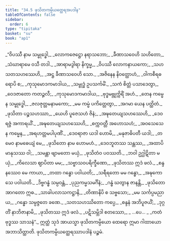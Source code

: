 ```yaml
---
title: "34.5 ဖုသိတကမ္ပိယတ္ထေရအပဒါန"
tableOfContents: false
sidebar:
  order: 6
type: "tipitaka"
basket: "su"
book: "ap1"
---
```



<DynamicBreadcrumb />

<Division number="38" book="ap1">

<Paragraph number="3760" type="verses" book="ap1">
_“ဝိပဿီ နာမ သမ္ဗုဒ္ဓေါ,_  
_လောကဇေဋ္ဌော နရာသဘော;_  
_ခီဏာသဝေဟိ သဟိတော,_  
_သံဃာရာမေ ဝသီ တဒါ._  

</Paragraph>

</Division>
<Division number="39" book="ap1">

<Paragraph number="3761" type="verses" book="ap1">
_အာရာမဒွါရာ နိက္ခမ္မ,_  
_ဝိပဿီ လောကနာယကော;_  
_သဟ သတသဟဿေဟိ,_  
_အဋ္ဌ ခီဏာသဝေဟိ သော._  

</Paragraph>

</Division>
<Division number="40" book="ap1">

<Paragraph number="3762" type="verses" book="ap1">
_အဇိနေန နိဝတ္ထောဟံ,_  
_ဝါကစီရဓရောပိ စ;_  
_ကုသုမောဒကမာဒါယ,_  
_သမ္ဗုဒ္ဓံ ဥပသင်္ကမိံ._  

</Paragraph>

</Division>
<Division number="41" book="ap1">

<Paragraph number="3763" type="verses" book="ap1">
_သကံ စိတ္တံ ပသာဒေတွာ,_  
_ဝေဒဇာတော ကတဉ္ဇလီ;_  
_ကုသုမောဒကမာဒါယ,_  
_ဗုဒ္ဓမဗ္ဘုက္ကိရိံ အဟံ._  

</Paragraph>

</Division>
<Division number="42" book="ap1">

<Paragraph number="3764" type="verses" book="ap1">
_တေန ကမ္မေန သမ္ဗုဒ္ဓေါ,_  
_ဇလဇုတ္တမနာမကော;_  
_မမ ကမ္မံ ပကိတ္တေတွာ,_  
_အဂမာ ယေန ပတ္ထိတံ._  

</Paragraph>

</Division>
<Division number="43" book="ap1">

<Paragraph number="3765" type="verses" book="ap1">
_ဖုသိတာ ပဉ္စသဟဿာ,_  
_ယေဟိ ပူဇေသဟံ ဇိနံ;_  
_အဍ္ဎတေယျသဟဿေဟိ,_  
_ဒေဝရဇ္ဇံ အကာရယိံ._  

</Paragraph>

</Division>
<Division number="44" book="ap1">

<Paragraph number="3766" type="verses" book="ap1">
_အဍ္ဎတေယျသဟဿေဟိ,_  
_စက္ကဝတ္တီ အဟောသဟံ;_  
_အဝသေသေန ကမ္မေန,_  
_အရဟတ္တမပါပုဏိံ._  

</Paragraph>

</Division>
<Division number="45" book="ap1">

<Paragraph number="3767" type="verses" book="ap1">
_ဒေဝရာဇာ ယဒါ ဟောမိ,_  
_မနုဇာဓိပတီ ယဒါ;_  
_တမေဝ နာမဓေယျံ မေ,_  
_ဖုသိတော နာမ ဟောမဟံ._  

</Paragraph>

</Division>
<Division number="46" book="ap1">

<Paragraph number="3768" type="verses" book="ap1">
_ဒေဝဘူတဿ သန္တဿ,_  
_အထာပိ မာနုသဿ ဝါ;_  
_သမန္တာ ဗျာမတော မယှံ,_  
_ဖုသိတံဝ ပဝဿတိ._  

</Paragraph>

</Division>
<Division number="47" book="ap1">

<Paragraph number="3769" type="verses" book="ap1">
_ဘဝါ ဥဂ္ဃါဋိတာ မယှံ,_  
_ကိလေသာ ဈာပိတာ မမ;_  
_သဗ္ဗာသဝပရိက္ခီဏော,_  
_ဖုသိတဿ ဣဒံ ဖလံ._  

</Paragraph>

</Division>
<Division number="48" book="ap1">

<Paragraph number="3770" type="verses" book="ap1">
_စန္ဒနဿေဝ မေ ကာယာ,_  
_တထာ ဂန္ဓော ပဝါယတိ;_  
_သရီရတော မမ ဂန္ဓော,_  
_အဍ္ဎကောသေ ပဝါယတိ._  

</Paragraph>

</Division>
<Division number="49" book="ap1">

<Paragraph number="3771" type="verses" book="ap1">
_ဒိဗ္ဗဂန္ဓံ သမ္ပဝန္တံ,_  
_ပုညကမ္မသမင်္ဂိနံ;_  
_ဂန္ဓံ ဃတွာန ဇာနန္တိ,_  
_ဖုသိတော အာဂတော ဣဓ._  

</Paragraph>

</Division>
<Division number="50" book="ap1">

<Paragraph number="3772" type="verses" book="ap1">
_သာခါပလာသကဋ္ဌာနိ,_  
_တိဏာနိပိ စ သဗ္ဗသော;_  
_မမ သင်္ကပ္ပမညာယ,_  
_ဂန္ဓော သမ္ပဇ္ဇတေ ခဏေ._  

</Paragraph>

</Division>
<Division number="51" book="ap1">

<Paragraph number="3773" type="verses" book="ap1">
_သတသဟဿိတော ကပ္ပေ,_  
_စန္ဒနံ အဘိပူဇယိံ;_  
_ဒုဂ္ဂတိံ နာဘိဇာနာမိ,_  
_ဖုသိတဿ ဣဒံ ဖလံ._  

</Paragraph>

</Division>
<Division number="52" book="ap1">

<Paragraph number="3774" type="verses" book="ap1">
_ပဋိသမ္ဘိဒါ စတဿော,_  
_ …ပေ… _  
_ကတံ ဗုဒ္ဓဿ သာသနံ”._  

</Paragraph>

<Paragraph number="3775" book="ap1">
ဣတ္ထံ သုဒံ အာယသ္မာ ဖုသိတကမ္ပိယော ထေရော ဣမာ ဂါထာယော အဘာသိတ္ထာတိ.

</Paragraph>
</Division>

<Paragraph number="3776" type="center" book="ap1">
ဖုသိတကမ္ပိယတ္ထေရဿာပဒါနံ ပဉ္စမံ.
</Paragraph>